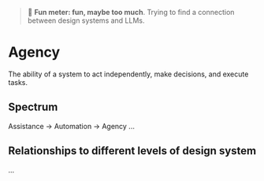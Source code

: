 
<Meta title="Foundations/Agency 📅" />

> 🤯 **Fun meter: fun, maybe too much**. Trying to find a connection between design systems and LLMs.

# Agency

The ability of a system to act independently, make decisions, and execute tasks.

## Spectrum

Assistance → Automation → Agency
...

## Relationships to different levels of design system

...